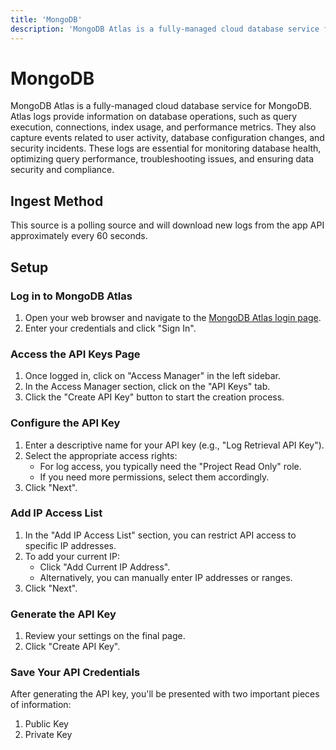```yaml
---
title: 'MongoDB'
description: 'MongoDB Atlas is a fully-managed cloud database service for MongoDB. Atlas logs provide information on database operations, such as query execution, connections, index usage, and performance metrics. They also capture events related to user activity, database configuration changes, and security incidents. These logs are essential for monitoring database health, optimizing query performance, troubleshooting issues, and ensuring data security and compliance.'
---
```



# MongoDB

MongoDB Atlas is a fully-managed cloud database service for MongoDB. Atlas logs provide information on database operations, such as query execution, connections, index usage, and performance metrics. They also capture events related to user activity, database configuration changes, and security incidents. These logs are essential for monitoring database health, optimizing query performance, troubleshooting issues, and ensuring data security and compliance.

## Ingest Method

This source is a polling source and will download new logs from the app API approximately every 60 seconds.

## Setup

<Steps>

### Log in to MongoDB Atlas

1. Open your web browser and navigate to the [MongoDB Atlas login page](https://cloud.mongodb.com/).
2. Enter your credentials and click "Sign In".

### Access the API Keys Page

1. Once logged in, click on "Access Manager" in the left sidebar.
2. In the Access Manager section, click on the "API Keys" tab.
3. Click the "Create API Key" button to start the creation process.

### Configure the API Key

1. Enter a descriptive name for your API key (e.g., "Log Retrieval API Key").
2. Select the appropriate access rights:
   - For log access, you typically need the "Project Read Only" role.
   - If you need more permissions, select them accordingly.
3. Click "Next".

### Add IP Access List

1. In the "Add IP Access List" section, you can restrict API access to specific IP addresses.
2. To add your current IP:
   - Click "Add Current IP Address".
   - Alternatively, you can manually enter IP addresses or ranges.
3. Click "Next".

### Generate the API Key

1. Review your settings on the final page.
2. Click "Create API Key".

### Save Your API Credentials

After generating the API key, you'll be presented with two important pieces of information:

1. Public Key
2. Private Key


</Steps>
